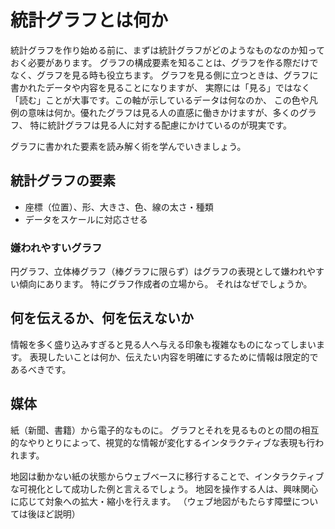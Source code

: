 # 統計グラフとは何か

統計グラフを作り始める前に、まずは統計グラフがどのようなものなのか知っておく必要があります。
グラフの構成要素を知ることは、グラフを作る際だけでなく、グラフを見る時も役立ちます。
グラフを見る側に立つときは、グラフに書かれたデータや内容を見ることになりますが、
実際には「見る」ではなく「読む」ことが大事です。この軸が示しているデータは何なのか、
この色や凡例の意味は何か。優れたグラフは見る人の直感に働きかけますが、多くのグラフ、
特に統計グラフは見る人に対する配慮にかけているのが現実です。

グラフに書かれた要素を読み解く術を学んでいきましょう。

## 統計グラフの要素

- 座標（位置）、形、大きさ、色、線の太さ・種類
- データをスケールに対応させる

### 嫌われやすいグラフ

円グラフ、立体棒グラフ（棒グラフに限らず）はグラフの表現として嫌われやすい傾向にあります。
特にグラフ作成者の立場から。
それはなぜでしょうか。

## 何を伝えるか、何を伝えないか

情報を多く盛り込みすぎると見る人へ与える印象も複雑なものになってしまいます。
表現したいことは何か、伝えたい内容を明確にするために情報は限定的であるべきです。

## 媒体

紙（新聞、書籍）から電子的なものに。
グラフとそれを見るものとの間の相互的なやりとりによって、視覚的な情報が変化するインタラクティブな表現も行われます。

地図は動かない紙の状態からウェブベースに移行することで、インタラクティブな可視化として成功した例と言えるでしょう。
地図を操作する人は、興味関心に応じて対象への拡大・縮小を行えます。
（ウェブ地図がもたらす障壁については後ほど説明）

